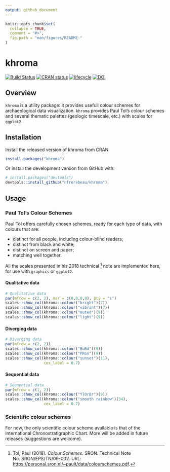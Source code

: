 ```yaml
---
output: github_document
---
```


<!-- README.md is generated from README.Rmd. Please edit that file -->

```r
knitr::opts_chunk$set(
  collapse = TRUE,
  comment = "#>",
  fig.path = "man/figures/README-"
)
```

# khroma

[![Build Status](https://travis-ci.org/nfrerebeau/khroma.svg?branch=master)](https://travis-ci.org/nfrerebeau/khroma)
[![CRAN status](https://www.r-pkg.org/badges/version/khroma)](https://cran.r-project.org/package=khroma)
[![lifecycle](https://img.shields.io/badge/lifecycle-maturing-blue.svg)](https://www.tidyverse.org/lifecycle/#maturing)
[![DOI](https://zenodo.org/badge/152768624.svg)](https://zenodo.org/badge/latestdoi/152768624)


## Overview

`khroma` is a utility package: it provides usefull colour schemes for archaeological data visualization. `khroma` provides Paul Tol's colour schemes and several thematic palettes (geologic timescale, etc.) with scales for `ggplot2`.

## Installation

Install the released version of khroma from CRAN:

```r
install.packages("khroma")
```

Or install the development version from GitHub with:

```r
# install.packages("devtools")
devtools::install_github("nfrerebeau/khroma")
```

## Usage
### Paul Tol's Colour Schemes

Paul Tol offers carefully chosen schemes, ready for each type of data, with colours that are:

* distinct for all people, including colour-blind readers;
* distinct from black and white;
* distinct on screen and paper;
* matching well together.

All the scales presented in his 2018 technical [^1] note are implemented here, for use with `graphics` or `ggplot2`.

#### Qualitative data

```r
# Qualitative data
par(mfrow = c(2, 2), mar = c(0,0,0,0), pty = "s")
scales::show_col(khroma::colour("bright")(7))
scales::show_col(khroma::colour("vibrant")(7))
scales::show_col(khroma::colour("muted")(9))
scales::show_col(khroma::colour("light")(9))
```

#### Diverging data

```r
# Diverging data
par(mfrow = c(2, 2))
scales::show_col(khroma::colour("BuRd")(9))
scales::show_col(khroma::colour("PRGn")(9))
scales::show_col(khroma::colour("sunset")(11),
                 cex_label = 0.7)
```

#### Sequential data

```r
# Sequential data
par(mfrow = c(1, 2))
scales::show_col(khroma::colour("YlOrBr")(9))
scales::show_col(khroma::colour("smooth rainbow")(34),
                 cex_label = 0.7)
```

### Scientific colour schemes

For now, the only scientific colour scheme available is that of the International Chronostratigraphic Chart. More will be added in future releases (suggestions are welcome).

[^1]: Tol, Paul (2018). *Colour Schemes*. SRON. Technical Note No. SRON/EPS/TN/09-002. URL: <https://personal.sron.nl/~pault/data/colourschemes.pdf>.
